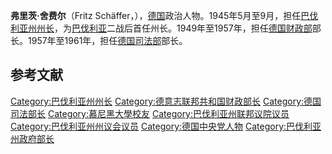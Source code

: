 {{BLP unsourced|time=2020-12-14T07:53:14+00:00}}
'''弗里茨·舍费尔'''（Fritz Schäffer，{{bd|1888年||1967年|}}），[[德国|德国]]政治人物。1945年5月至9月，担任[[巴伐利亚州州长|巴伐利亚州州长]]，为[[巴伐利亚|巴伐利亚]]二战后首任州长。1949年至1957年，担任[[德国财政部|德国财政部]]部长。1957年至1961年，担任[[德国司法部|德国司法部]]部长。

==参考文献==
{{Reflist|2}}

{{s-start}}
{{s-off}}
{{succession box|
  title=[[巴伐利亚州州长|巴伐利亚州州长]]|
  before=[[保罗·吉斯勒|保罗·吉斯勒]]|
  after=[[威廉·赫格内|威廉·赫格内]]|
  years=1945
}}
{{s-end}}

{{德意志联邦共和国财政部长}}
{{Authority control}}
{{DEFAULTSORT:schaffer}}
[[Category:巴伐利亚州州长|Category:巴伐利亚州州长]]
[[Category:德意志联邦共和国财政部长|Category:德意志联邦共和国财政部长]]
[[Category:德国司法部长|Category:德国司法部长]]
[[Category:慕尼黑大學校友|Category:慕尼黑大學校友]]
[[Category:巴伐利亚州联邦议院议员|Category:巴伐利亚州联邦议院议员]]
[[Category:巴伐利亚州州议会议员|Category:巴伐利亚州州议会议员]]
[[Category:德国中央党人物|Category:德国中央党人物]]
[[Category:巴伐利亚州政府部长|Category:巴伐利亚州政府部长]]
{{germany-poli-bio-stub}}